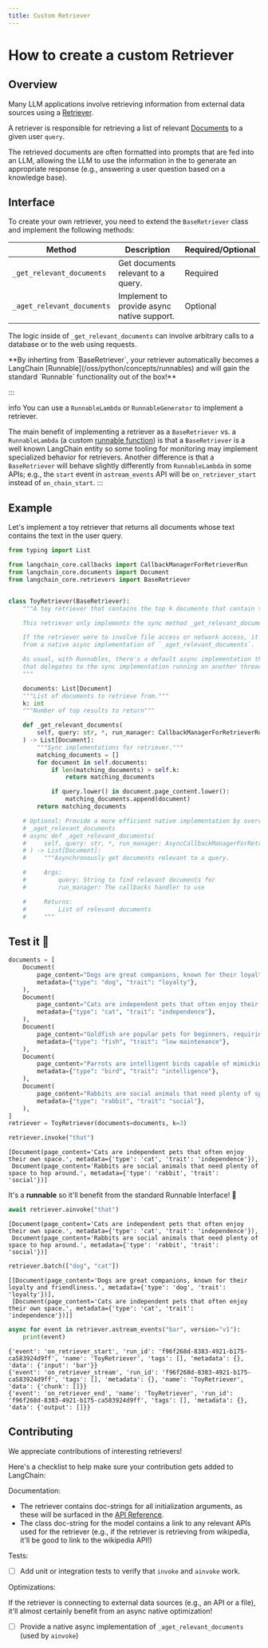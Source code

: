 ```yaml
---
title: Custom Retriever
---
```


# How to create a custom Retriever

## Overview

Many LLM applications involve retrieving information from external data sources using a [Retriever](/oss/python/concepts/retrievers/). 

A retriever is responsible for retrieving a list of relevant [Documents](https://python.langchain.com/api_reference/core/documents/langchain_core.documents.base.Document.html) to a given user `query`.

The retrieved documents are often formatted into prompts that are fed into an LLM, allowing the LLM to use the information in the to generate an appropriate response (e.g., answering a user question based on a knowledge base).

## Interface

To create your own retriever, you need to extend the `BaseRetriever` class and implement the following methods:

| Method                         | Description                                      | Required/Optional |
|--------------------------------|--------------------------------------------------|-------------------|
| `_get_relevant_documents`      | Get documents relevant to a query.               | Required          |
| `_aget_relevant_documents`     | Implement to provide async native support.       | Optional          |


The logic inside of `_get_relevant_documents` can involve arbitrary calls to a database or to the web using requests.

<Tip>
**By inherting from `BaseRetriever`, your retriever automatically becomes a LangChain [Runnable](/oss/python/concepts/runnables) and will gain the standard `Runnable` functionality out of the box!**

:::


</Tip>info
You can use a `RunnableLambda` or `RunnableGenerator` to implement a retriever.

The main benefit of implementing a retriever as a `BaseRetriever` vs. a `RunnableLambda` (a custom [runnable function](/oss/python/how-to/functions)) is that a `BaseRetriever` is a well
known LangChain entity so some tooling for monitoring may implement specialized behavior for retrievers. Another difference
is that a `BaseRetriever` will behave slightly differently from `RunnableLambda` in some APIs; e.g., the `start` event
in `astream_events` API will be `on_retriever_start` instead of `on_chain_start`.
:::


## Example

Let's implement a toy retriever that returns all documents whose text contains the text in the user query.


```python
from typing import List

from langchain_core.callbacks import CallbackManagerForRetrieverRun
from langchain_core.documents import Document
from langchain_core.retrievers import BaseRetriever


class ToyRetriever(BaseRetriever):
    """A toy retriever that contains the top k documents that contain the user query.

    This retriever only implements the sync method _get_relevant_documents.

    If the retriever were to involve file access or network access, it could benefit
    from a native async implementation of `_aget_relevant_documents`.

    As usual, with Runnables, there's a default async implementation that's provided
    that delegates to the sync implementation running on another thread.
    """

    documents: List[Document]
    """List of documents to retrieve from."""
    k: int
    """Number of top results to return"""

    def _get_relevant_documents(
        self, query: str, *, run_manager: CallbackManagerForRetrieverRun
    ) -> List[Document]:
        """Sync implementations for retriever."""
        matching_documents = []
        for document in self.documents:
            if len(matching_documents) > self.k:
                return matching_documents

            if query.lower() in document.page_content.lower():
                matching_documents.append(document)
        return matching_documents

    # Optional: Provide a more efficient native implementation by overriding
    # _aget_relevant_documents
    # async def _aget_relevant_documents(
    #     self, query: str, *, run_manager: AsyncCallbackManagerForRetrieverRun
    # ) -> List[Document]:
    #     """Asynchronously get documents relevant to a query.

    #     Args:
    #         query: String to find relevant documents for
    #         run_manager: The callbacks handler to use

    #     Returns:
    #         List of relevant documents
    #     """
```

## Test it 🧪


```python
documents = [
    Document(
        page_content="Dogs are great companions, known for their loyalty and friendliness.",
        metadata={"type": "dog", "trait": "loyalty"},
    ),
    Document(
        page_content="Cats are independent pets that often enjoy their own space.",
        metadata={"type": "cat", "trait": "independence"},
    ),
    Document(
        page_content="Goldfish are popular pets for beginners, requiring relatively simple care.",
        metadata={"type": "fish", "trait": "low maintenance"},
    ),
    Document(
        page_content="Parrots are intelligent birds capable of mimicking human speech.",
        metadata={"type": "bird", "trait": "intelligence"},
    ),
    Document(
        page_content="Rabbits are social animals that need plenty of space to hop around.",
        metadata={"type": "rabbit", "trait": "social"},
    ),
]
retriever = ToyRetriever(documents=documents, k=3)
```


```python
retriever.invoke("that")
```



```output
[Document(page_content='Cats are independent pets that often enjoy their own space.', metadata={'type': 'cat', 'trait': 'independence'}),
 Document(page_content='Rabbits are social animals that need plenty of space to hop around.', metadata={'type': 'rabbit', 'trait': 'social'})]
```


It's a **runnable** so it'll benefit from the standard Runnable Interface! 🤩


```python
await retriever.ainvoke("that")
```



```output
[Document(page_content='Cats are independent pets that often enjoy their own space.', metadata={'type': 'cat', 'trait': 'independence'}),
 Document(page_content='Rabbits are social animals that need plenty of space to hop around.', metadata={'type': 'rabbit', 'trait': 'social'})]
```



```python
retriever.batch(["dog", "cat"])
```



```output
[[Document(page_content='Dogs are great companions, known for their loyalty and friendliness.', metadata={'type': 'dog', 'trait': 'loyalty'})],
 [Document(page_content='Cats are independent pets that often enjoy their own space.', metadata={'type': 'cat', 'trait': 'independence'})]]
```



```python
async for event in retriever.astream_events("bar", version="v1"):
    print(event)
```
```output
{'event': 'on_retriever_start', 'run_id': 'f96f268d-8383-4921-b175-ca583924d9ff', 'name': 'ToyRetriever', 'tags': [], 'metadata': {}, 'data': {'input': 'bar'}}
{'event': 'on_retriever_stream', 'run_id': 'f96f268d-8383-4921-b175-ca583924d9ff', 'tags': [], 'metadata': {}, 'name': 'ToyRetriever', 'data': {'chunk': []}}
{'event': 'on_retriever_end', 'name': 'ToyRetriever', 'run_id': 'f96f268d-8383-4921-b175-ca583924d9ff', 'tags': [], 'metadata': {}, 'data': {'output': []}}
```
## Contributing

We appreciate contributions of interesting retrievers!

Here's a checklist to help make sure your contribution gets added to LangChain:

Documentation:

* The retriever contains doc-strings for all initialization arguments, as these will be surfaced in the [API Reference](https://python.langchain.com/api_reference/langchain/index.html).
* The class doc-string for the model contains a link to any relevant APIs used for the retriever (e.g., if the retriever is retrieving from wikipedia, it'll be good to link to the wikipedia API!)

Tests:

* [ ] Add unit or integration tests to verify that `invoke` and `ainvoke` work.

Optimizations:

If the retriever is connecting to external data sources (e.g., an API or a file), it'll almost certainly benefit from an async native optimization!
 
* [ ] Provide a native async implementation of `_aget_relevant_documents` (used by `ainvoke`)
